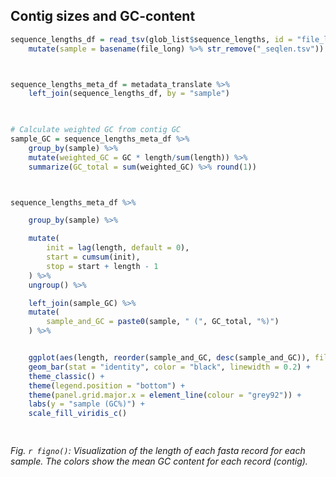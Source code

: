 ## Contig sizes and GC-content



```r



sequence_lengths_df = read_tsv(glob_list$sequence_lengths, id = "file_long", comment = "#", col_names = c("name", "length", "GC", "GC-Skew")) %>%
    mutate(sample = basename(file_long) %>% str_remove("_seqlen.tsv"))



sequence_lengths_meta_df = metadata_translate %>%
    left_join(sequence_lengths_df, by = "sample") 

    

# Calculate weighted GC from contig GC
sample_GC = sequence_lengths_meta_df %>%
    group_by(sample) %>%
    mutate(weighted_GC = GC * length/sum(length)) %>%
    summarize(GC_total = sum(weighted_GC) %>% round(1))



sequence_lengths_meta_df %>%

    group_by(sample) %>%

    mutate(
        init = lag(length, default = 0),
        start = cumsum(init),
        stop = start + length - 1
    ) %>%
    ungroup() %>%

    left_join(sample_GC) %>% 
    mutate(
        sample_and_GC = paste0(sample, " (", GC_total, "%)")
    ) %>%


    ggplot(aes(length, reorder(sample_and_GC, desc(sample_and_GC)), fill = GC)) + 
    geom_bar(stat = "identity", color = "black", linewidth = 0.2) + 
    theme_classic() +
    theme(legend.position = "bottom") +
    theme(panel.grid.major.x = element_line(colour = "grey92")) + 
    labs(y = "sample (GC%)") +
    scale_fill_viridis_c()

        
```

*Fig. `r figno()`: Visualization of the length of each fasta record for each sample. The colors show the mean GC content for each record (contig).*
